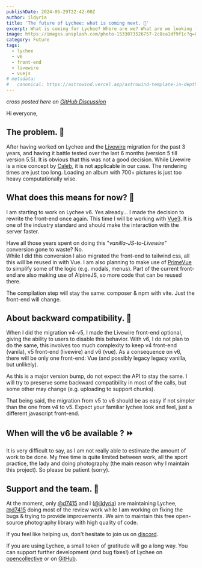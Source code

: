```yaml
---
publishDate: 2024-06-29T22:42:00Z
author: ildyria
title: 'The future of Lychee: what is coming next. 🚀'
excerpt: What is coming for Lychee? Where are we? What are we looking forward to?
image: https://images.unsplash.com/photo-1533073526757-2c8ca1df9f1c?q=80&w=3540&auto=format&fit=crop&ixlib=rb-4.0.3&ixid=M3wxMjA3fDB8MHxwaG90by1wYWdlfHx8fGVufDB8fHx8fA%3D%3D
category: Future
tags:
  - lychee
  - v6
  - front-end
  - livewire
  - vuejs
# metadata:
#   canonical: https://astrowind.vercel.app/astrowind-template-in-depth
---
```


_cross posted here on [GitHub Discussion](https://github.com/LycheeOrg/Lychee/discussions/2485)_

Hi everyone,

## The problem. 💢

After having worked on Lychee and the [Livewire](https://github.com/livewire/livewire) migration for the past 3 years, and having it battle tested over the last 6 months (version 5 till version 5.5). It is obvious that this was not a good decision. While Livewire is a nice concept by [Caleb](https://github.com/calebporzio), it is not applicable in our case. The rendering times are just too long. Loading an album with 700+ pictures is just too heavy computationally wise.

## What does this means for now? 🤔 

I am starting to work on Lychee v6. Yes already... I made the decision to rewrite the front-end once again. This time I will be working with [Vue3](https://vuejs.org/). It is one of the industry standard and should make the interaction with the server faster.

Have all those years spent on doing this "_vanilla-JS-to-Livewire_" conversion gone to waste? No.  
While I did this conversion I also migrated the front-end to tailwind css, all this will be reused in with Vue. I am also planning to make use of [PrimeVue](https://primevue.org/) to simplify some of the logic (e.g. modals, menus). Part of the current front-end are also making use of AlpineJS, so more code that can be reused there.

The compilation step will stay the same: composer & npm with vite. Just the front-end will change.

## About backward compatibility. 🚫 

When I did the migration v4-v5, I made the Livewire front-end optional, giving the ability to users to disable this behavior.
With v6, I do not plan to do the same, this involves too much complexity to keep v4 front-end (vanila), v5 front-end (livewire) and v6 (vue). As a consequence on v6, there will be only one front-end: Vue (and possibly legacy legacy vanilla, but unlikely).

As this is a major version bump, do not expect the API to stay the same. I will try to preserve some backward compatibility in most of the calls, but some other may change (e.g. uploading to support chunks).

That being said, the migration from v5 to v6 should be as easy if not simpler than the one from v4 to v5. Expect your familiar lychee look and feel, just a different javascript front-end.

## When will the v6 be available ? ⏩ 

It is very difficult to say, as I am not really able to estimate the amount of work to be done. My free time is quite limited between work, all the sport practice, the lady and doing photography (the main reason why I maintain this project). So please be patient (sorry).

## Support and the team. 🦸 

At the moment, only [@d7415](https://github.com/d7415) and I ([@ildyria](https://github.com/ildyria)) are maintaining Lychee, [@d7415](https://github.com/d7415) doing most of the review work while I am working on fixing the bugs & trying to provide improvements. We aim to maintain this free open-source photography library with high quality of code.

If you feel like helping us, don't hesitate to join us on [discord](https://discord.gg/dcEcQfYR).

If you are using Lychee, a small token of gratitude will go a long way.
You can support further development (and bug fixes!) of Lychee on [opencollective](https://opencollective.com/LycheeOrg) or on [GitHub](https://github.com/sponsors/LycheeOrg).